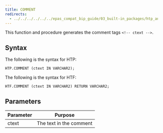 ```yaml
---
title: COMMENT
redirects:
  - ../../../../../../epas_compat_bip_guide/03_built-in_packages/htp_and_htf/comment #generated for docs/epas/reorg-role-use-case-mode
---
```


This function and procedure generates the comment tags `<!-- ctext -->`.

## Syntax 

The following is the syntax for HTP:

```
HTP.COMMENT (ctext IN VARCHAR2);
```

The following is the syntax for HTF:

```
HTF.COMMENT (ctext IN VARCHAR2) RETURN VARCHAR2;
```

## Parameters 

| Parameter | Purpose  |
| --------- | -------- |
| ctext | The text in the comment |
